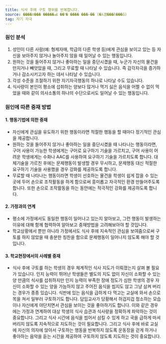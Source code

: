 ```yaml
---
title: 식사 후에 구토 행위를 반복합니다.
source: ����л��� �����ൿ ��ʺ� ���� ���̵�� (�λ걤���ñ���û)
tag: 자기 자극
---
```


### 원인 분석

1. 성인이 다른 사람(예: 형제자매, 학급의 다른 학생 등)에게 관심을 보이고 있는 등 자신을 보아주지 않거나 놀아주지 않을 때 일어날 수 있는 행동입니다.
2. 원하는 것을 들어주지 않거나 좋아하는 일을 중단시켰을 때, 누군가 자신의 물건을 만지거나 빼앗았을 때, 그리고 무료할 때 나타날 수 있습니다. 즉 감각자극을 증가하거나 감소시키고자 하는 데서 나타날 수 있습니다.
3. 각성 수준을 조절하기 위한 자기자극행동의 하나로 나타날 수도 있습니다.
4. 식사량이 본인이 평소에 섭취하는 양보다 많거나 먹기 싫은 음식을 어쩔 수 없이 먹었을 때와 같이 의사소통의 하나의 수단으로서도 일어날 수 있는 행동입니다.

### 원인에 따른 중재 방법

#### 1. 행동기법에 의한 중재

- 자신에게 관심을 유도하기 위한 행동이라면 적절한 행동을 할 때마다 정기적인 관심을 제공합니다.
- 원하는 것을 들어주지 않거나 좋아하는 일을 중단시켰을 때 나타나는 행동이라면, 구어 사용이 가능한 학생에게는 구어로 요구하기 기술을 가르치고, 구어 사용이 어려운 학생에게는 수화나 AAC를 사용하여 요구하기 기술을 가르치도록 합니다. 대체기술을 가르친 후에는 문제행동이 발생할 경우 무시하고, 문제행동 대신 적절한 요구하기 기술을 사용했을 경우 강화를 제공하도록 합니다.
- 무료할 때 나타나는 행동이라면 학생이 선호하는 물건을 학생이 쉽게 잡을 수 있는 곳에 두어 손으로 조작활동을 하게 함으로써 흥미롭고 자극적인 환경 만들어주도록 합니다. 또한 손으로 조작활동을 하는 동안에는 적극적인 강화를 제공하도록 합니다.

#### 2. 가정과의 연계

- 평소에 가정에서도 동일한 행동이 일어나고 있는지 알아보고, 그런 행동이 발생하는 이유에 대해 함께 협력하여 알아보고 중재방법을 고려해보아야 할 것입니다.
- 학교상황에서 뿐만 아니라 가정에서도 식사 후에 지속적인 관심을 보여줌으로써 구토를 하지 않았을 때 충분한 칭찬을 함으로 문제행동이 일어나지 않도록 해야 할 것입니다.

#### 3. 학교현장에서의 사례별 중재

- 식사 후에 구토를 하는 학생의 경우 체계적인 식사 지도가 이뤄졌는지 살펴 볼 필요가 있습니다. 인지 능력이 뛰어난 학생들은 별도의 지도 없이 자신이 소화할 수 있는 양 만큼의 식사를 섭취하지만 인지 능력이 부족한 장애 정도가 심한 학생의 경우 자신이 소화할 수 있는 양을 가늠하지 않고 주어진 음식을 씹지도 않고 그냥 삼켜 버리는 경우가 종종 있습니다. 식판에 있는 음식을 급하게 다 먹고는 교실에 와서 손으로 목을 쳐서 일부러 구토하기도 합니다. 담임교사가 당황해서 허겁지겁 청소하는 모습이나 자신에게 야단치면서 관심을 보이는 것을 좋아하기도 합니다. 이와 같은 경우에는 가정과 연계하여 대상 학생의 식사 습관과 식사량을 정확하게 파악하는 것이 중요합니다. 그리고 식사 시간에 음식을 씹어서 삼킬 수 있게 하고 국을 급하게 마셔 버리지 않도록 지속적으로 지도하는 것이 필요합니다. 그리고 식사 후에 바로 교실에 자신의 의자에 앉아서 구토하는 행동을 반복하지 않도록 운동장을 걷게 하거나 좋아하는 음악을 듣는 시간을 제공하여 구토하지 않도록 지도하는 것이 중요합니다.
